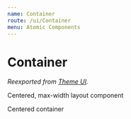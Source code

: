 ```yaml
---
name: Container
route: /ui/Container
menu: Atomic Components
---
```



# Container

_Reexported from [Theme UI](https://theme-ui.com/components/container/)._

Centered, max-width layout component

<Playground>
  <Container p={3} bg="gray.3">
    Centered container
  </Container>
</Playground>
